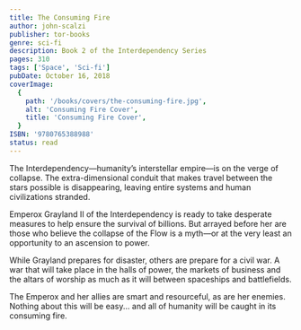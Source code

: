 ```yaml
---
title: The Consuming Fire
author: john-scalzi
publisher: tor-books
genre: sci-fi
description: Book 2 of the Interdependency Series
pages: 310
tags: ['Space', 'Sci-fi']
pubDate: October 16, 2018
coverImage:
  {
    path: '/books/covers/the-consuming-fire.jpg',
    alt: 'Consuming Fire Cover',
    title: 'Consuming Fire Cover',
  }
ISBN: '9780765388988'
status: read
---
```


The Interdependency—humanity’s interstellar empire—is on the verge of collapse. The extra-dimensional conduit that makes travel between the stars possible is disappearing, leaving entire systems and human civilizations stranded.

Emperox Grayland II of the Interdependency is ready to take desperate measures to help ensure the survival of billions. But arrayed before her are those who believe the collapse of the Flow is a myth—or at the very least an opportunity to an ascension to power.

While Grayland prepares for disaster, others are prepare for a civil war. A war that will take place in the halls of power, the markets of business and the altars of worship as much as it will between spaceships and battlefields.

The Emperox and her allies are smart and resourceful, as are her enemies. Nothing about this will be easy... and all of humanity will be caught in its consuming fire.
